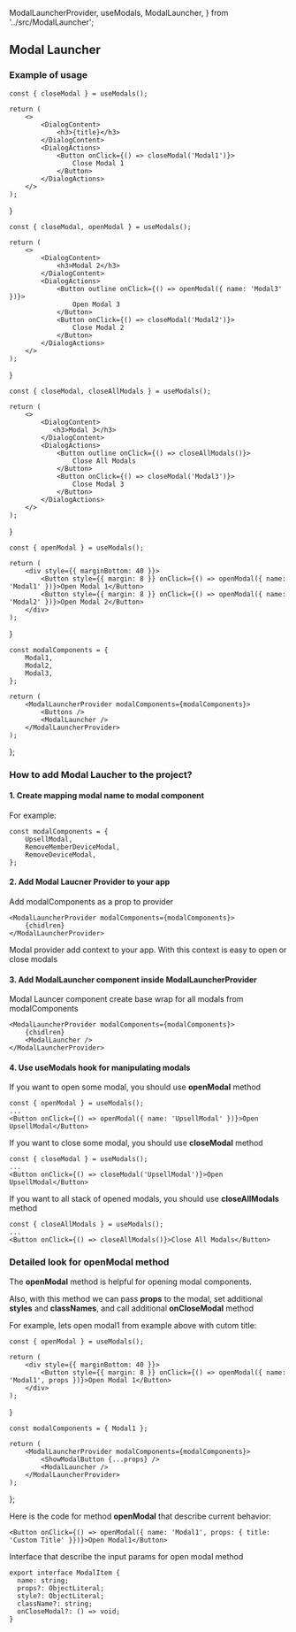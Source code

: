  ModalLauncherProvider,
  useModals,
  ModalLauncher,
} from '../src/ModalLauncher';

## Modal Launcher

### Example of usage

    const { closeModal } = useModals();

    return (
        <>
            <DialogContent>
                <h3>{title}</h3>
            </DialogContent>
            <DialogActions>
                <Button onClick={() => closeModal('Modal1')}>
                    Close Modal 1
                </Button>
            </DialogActions>
        </>
    );
}

    const { closeModal, openModal } = useModals();

    return (
        <>
            <DialogContent>
                <h3>Modal 2</h3>
            </DialogContent>
            <DialogActions>
                <Button outline onClick={() => openModal({ name: 'Modal3' })}>
                    Open Modal 3
                </Button>
                <Button onClick={() => closeModal('Modal2')}>
                    Close Modal 2
                </Button>
            </DialogActions>
        </>
    );
}

    const { closeModal, closeAllModals } = useModals();

    return (
        <>
            <DialogContent>
               <h3>Modal 3</h3>
            </DialogContent>
            <DialogActions>
                <Button outline onClick={() => closeAllModals()}>
                    Close All Modals
                </Button>
                <Button onClick={() => closeModal('Modal3')}>
                    Close Modal 3
                </Button>
            </DialogActions>
        </>
    );
}

    const { openModal } = useModals();

    return (
        <div style={{ marginBottom: 40 }}>
            <Button style={{ margin: 8 }} onClick={() => openModal({ name: 'Modal1' })}>Open Modal 1</Button>
            <Button style={{ margin: 8 }} onClick={() => openModal({ name: 'Modal2' })}>Open Modal 2</Button>
        </div>
    );
}

    const modalComponents = {
        Modal1,
        Modal2,
        Modal3,
    };

    return (
        <ModalLauncherProvider modalComponents={modalComponents}>
            <Buttons />
            <ModalLauncher />
        </ModalLauncherProvider>
    );
};

<Example />

### How to add Modal Laucher to the project?

#### 1. Create mapping modal name to modal component

<div style={{ marginBottom: -24 }}>For example:</div>

```
const modalComponents = {
    UpsellModal,
    RemoveMemberDeviceModal,
    RemoveDeviceModal,
};
```

#### 2. Add Modal Laucner Provider to your app

<div style={{ marginBottom: -24 }}>Add modalComponents as a prop to provider</div>

```
<ModalLauncherProvider modalComponents={modalComponents}>
    {chidlren}
</ModalLauncherProvider>
```

<div style={{ marginTop: -40, marginBottom: 64 }}>Modal provider add context to your app. With this context is easy to open or close modals</div>

#### 3. Add ModalLauncher component inside ModalLauncherProvider

<div style={{ marginBottom: -24 }}>Modal Launcer component create base wrap for all modals from modalComponents</div>

```
<ModalLauncherProvider modalComponents={modalComponents}>
    {chidlren}
    <ModalLauncher />
</ModalLauncherProvider>
```

#### 4. Use useModals hook for manipulating modals

<div style={{ marginBottom: -24 }}>If you want to open some modal, you should use <strong>openModal</strong> method</div>

```
const { openModal } = useModals();
...
<Button onClick={() => openModal({ name: 'UpsellModal' })}>Open UpsellModal</Button>
```

<div style={{ marginBottom: -24, marginTop: -40 }}>If you want to close some modal, you should use <strong>closeModal</strong> method</div>

```
const { closeModal } = useModals();
...
<Button onClick={() => closeModal('UpsellModal')}>Open UpsellModal</Button>
```

<div style={{ marginBottom: -24, marginTop: -40 }}>If you want to all stack of opened modals, you should use <strong>closeAllModals</strong> method</div>

```
const { closeAllModals } = useModals();
...
<Button onClick={() => closeAllModals()}>Close All Modals</Button>
```

### Detailed look for openModal method

The <strong>openModal</strong> method is helpful for opening modal components.

Also, with this method we can pass <strong>props</strong> to the modal,
set additional <strong>styles</strong> and <strong>classNames</strong>,
and call additional <strong>onCloseModal</strong> method

<div style={{ marginTop: 16 }}>For example, lets open modal1 from example above with cutom title:</div>

    const { openModal } = useModals();

    return (
        <div style={{ marginBottom: 40 }}>
            <Button style={{ margin: 8 }} onClick={() => openModal({ name: 'Modal1', props })}>Open Modal 1</Button>
        </div>
    );
}

    const modalComponents = { Modal1 };

    return (
        <ModalLauncherProvider modalComponents={modalComponents}>
            <ShowModalButton {...props} />
            <ModalLauncher />
        </ModalLauncherProvider>
    );
};

<CutomPropsExample title="Custom Title" />

<div style={{ marginBottom: -24, marginTop: -40 }}>Here is the code for method <strong>openModal</strong> that describe current behavior:</div>

```
<Button onClick={() => openModal({ name: 'Modal1', props: { title: 'Custom Title' }})}>Open Modal1</Button>
```

<div style={{ marginBottom: -24, marginTop: -40 }}>Interface that describe the input params for open modal method</div>

```
export interface ModalItem {
  name: string;
  props?: ObjectLiteral;
  style?: ObjectLiteral;
  className?: string;
  onCloseModal?: () => void;
}
```
